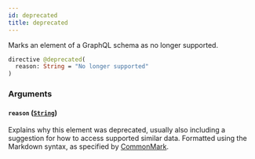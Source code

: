 ```yaml
---
id: deprecated
title: deprecated
---
```



Marks an element of a GraphQL schema as no longer supported.


```graphql
directive @deprecated(
  reason: String = "No longer supported"
)
```


### Arguments

#### `reason` ([`String`](/developers/shared-apis/adminidentity-api/graphql/reference/scalars/string))

Explains why this element was deprecated, usually also including a suggestion for how to access supported similar data. Formatted using the Markdown syntax, as specified by [CommonMark](https://commonmark.org/).





